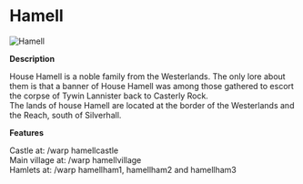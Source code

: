 

# Hamell

<Image src="https://cdn.sanity.io/images/1as7cn02/production/86ee4769c0c21e5f5443b378531078405e9c32dc-1920x1017.png?w=976&h=350&fit=crop&crop=center&auto=format" alt="Hamell" width={976} height={350}  />

<ProjectDetails
  floatRight
  region="Westerlands"
  house="House Hamell"
  type="Keep"
  status="Completed"
  warp="/warp hamell"
  projectLead="_zanji"
  dateStarted="August 31, 2021"
  dateCompleted="June 23, 2022"
/>

**Description**  
  
House Hamell is a noble family from the Westerlands. The only lore about them is that a banner of House Hamell was among those gathered to escort the corpse of Tywin Lannister back to Casterly Rock.  
The lands of house Hamell are located at the border of the Westerlands and the Reach, south of Silverhall.  
  
**Features**  
  
Castle at: /warp hamellcastle  
Main village at: /warp hamellvillage  
Hamlets at: /warp hamellham1, hamellham2 and hamellham3